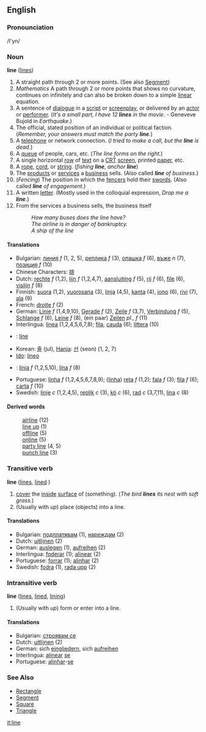 ==English==

===Pronounciation===
/l'yn/

===Noun===
'''line'''  ([[lines]])

#A straight path through 2 or more points.  (See also [[Segment]])
#''Mathematics'' A path through 2 or more points that shows no curvature, continues on infinitely and can also be broken down to a simple [[linear]] equation.
#A sentence of [[dialogue]] in a [[script]] or [[screenplay]], or delivered by an [[actor]] or [[performer]]. (''It's a small part, I have 12 '''lines''' in the movie.'' - Geneveve Bujold in ''Earthquake''.)
#The official, stated position of an individual or political faction. (''Remember, your answers must match the party '''line'''.'')
#A [[telephone]] or network connection.  (''I tried to make a call, but the '''line''' is dead.'')
#A [[queue]] of people, cars, etc.  (''The line forms on the right.'')
#A single horizontal [[row]] of [[text]] on a [[CRT]] [[screen]], printed [[paper]], etc.
#A [[rope]], [[cord]], or [[string]].  (''fishing '''line''''', ''anchor '''line''''')
#The [[product]]s or [[service]]s a [[business]] sells. (Also called '''''line''' of business''.)
#(''Fencing'') The position in which the [[fencer]]s hold their [[swords]].  (Also called '''''line''' of engagement''.)
#A written [[letter]].  (Mostly used in the colloquial expression, ''Drop me a '''line'''.'')
# From the services a business sells, the business itself
#: ''How many buses does the line have?''
#: ''The airline is in danger of bankruptcy.''
#: ''A ship of the line''

====Translations====
*Bulgarian: [[линия]] ''f'' (1, 2, 5), [[реплика]] ''f'' (3), [[опашка]] ''f'' (6), [[въже]] ''n'' (7), [[позиция]] ''f'' (10)
*Chinese Characters: [[排]]
*Dutch: [[rechte]] ''f'' (1,2), [[lijn]] ''f'' (1,2,4,7), [[aansluiting]] ''f'' (5), [[rij]] ''f'' (6), [[file]] (6), [[vislijn]] ''f'' (8)
*Finnish: [[suora]] (1,2), [[vuorosana]] (3), [[linja]] (4,5), [[kanta]] (4), [[jono]] (6), [[rivi]] (7), [[ala]] (9)
*French: [[droite]] ''f'' (2)
*German: [[Linie]] ''f'' (1,4,9,10), [[Gerade]] ''f'' (2), [[Zeile]] ''f'' (3,7), [[Verbindung]] ''f'' (5), [[Schlange]] ''f'' (6), [[Leine]] ''f'' (8), (ein paar) [[Zeile]]n ''pl., f'' (11)
*Interlingua: [[linea]] (1,2,4,5,6,7,8); [[fila]], [[cauda]] (6); [[littera]] (10)
*{{ga}}: [[líne]]
*Korean: [[줄]] (jul), [[Hanja]]: [[선]] (seon) (1, 2, 7)
*[[Ido]]: [[lineo]]
*{{pl}}: [[linia]] ''f'' (1,2,5,10), [[lina]] ''f'' (8)
*Portuguese: [[linha]] ''f'' (1,2,4,5,6,7,8,9); ([[linha]]) [[reta]] ''f'' (1,2); [[fala]] ''f'' (3); [[fila]] ''f'' (6); [[carta]] ''f'' (10)
*Swedish: [[linje]] ''c'' (1,2,4,5), [[replik]] ''c'' (3), [[kö]] ''c'' (6),  [[rad]] ''c'' (3,7,11), [[lina]] ''c'' (8)

====Derived words====
:[[airline]] (12)
:[[line up]] (1)
:[[offline]] (5)
:[[online]] (5)
:[[party line]] (4, 5)
:[[punch line]] (3)

===Transitive verb===
'''line'''  ([[lines]], [[lined]]<!--, [[lining]]-->)
#[[cover]] the [[inside]] [[surface]] of (something).  (''The bird '''lines''' its nest with soft grass.'')
#(Usually with ''up'') place (objects) into a line.

====Translations====
*Bulgarian: [[подплатявам]] (1), [[нареждам]] (2)
*Dutch: [[uitlijnen]] (2)
*German: [[auslegen]] (1), [[aufreihen]] (2)
*Interlingua: [[foderar]] (1); [[alinear]] (2)
*Portuguese: [[forrar]] (1); [[alinhar]] (2)
*Swedish: [[fodra]] (1), [[rada upp]] (2)

===Intransitive verb===
'''line'''  ([[lines]], [[lined]], [[lining]])
#(Usually with ''up'') form or enter into a line.

====Translations====
*Bulgarian: [[строявам се]]
*Dutch: [[uitlijnen]] (2)
*German: sich [[eingliedern]], sich [[aufreihen]]
*Interlingua: [[alinear]] [[se]]
*Portuguese: [[alinhar]]-[[se]]

===See Also===
*[[Rectangle]]
*[[Segment]]
*[[Square]]
*[[Triangle]]

[[it:line]]